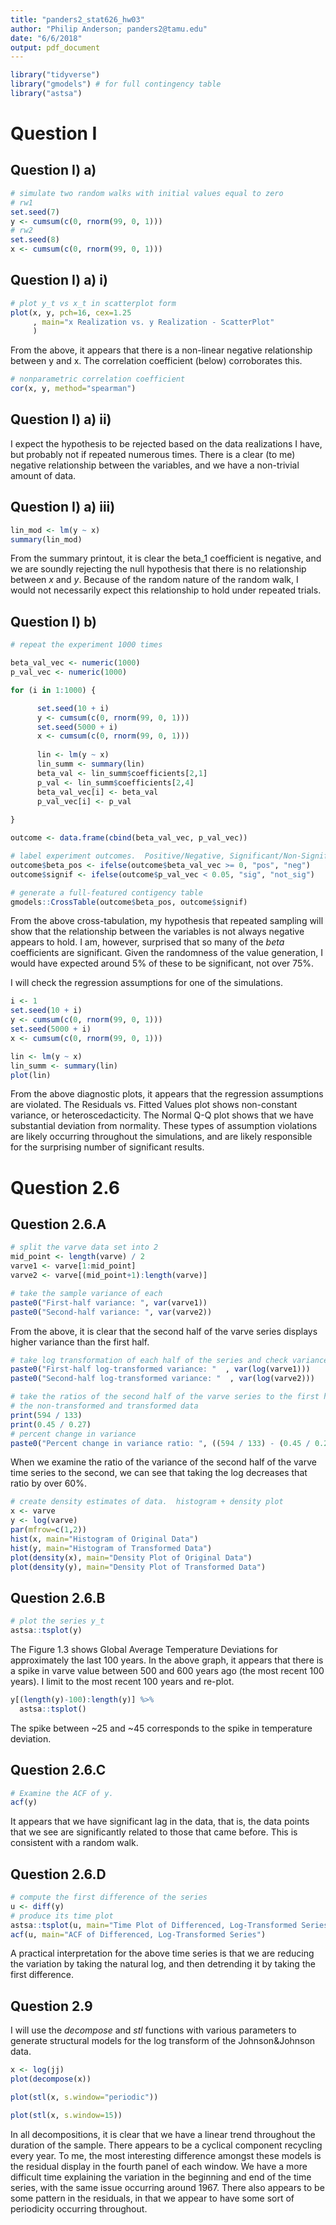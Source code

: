 ```yaml
---
title: "panders2_stat626_hw03"
author: "Philip Anderson; panders2@tamu.edu"
date: "6/6/2018"
output: pdf_document
---
```


```r
library("tidyverse")
library("gmodels") # for full contingency table
library("astsa")
```


# Question I
## Question I) a)

```r
# simulate two random walks with initial values equal to zero
# rw1
set.seed(7)
y <- cumsum(c(0, rnorm(99, 0, 1)))
# rw2
set.seed(8)
x <- cumsum(c(0, rnorm(99, 0, 1)))

```

## Question I) a) i)

```r
# plot y_t vs x_t in scatterplot form
plot(x, y, pch=16, cex=1.25
     , main="x Realization vs. y Realization - ScatterPlot"
     )

```

From the above, it appears that there is a non-linear negative relationship between y and x.  The correlation coefficient (below) corroborates this.

```r
# nonparametric correlation coefficient
cor(x, y, method="spearman")
```

## Question I) a) ii)

I expect the hypothesis to be rejected based on the data realizations I have, but probably not if repeated numerous times.  There is a clear (to me) negative relationship between the variables, and we have a non-trivial amount of data.

## Question I) a) iii)

```r
lin_mod <- lm(y ~ x)
summary(lin_mod)
```

From the summary printout, it is clear the beta_1 coefficient is negative, and we are soundly rejecting the null hypothesis that there is no relationship between _x_ and _y_.  Because of the random nature of the random walk, I would not necessarily expect this relationship to hold under repeated trials.

## Question I) b)

```r
# repeat the experiment 1000 times

beta_val_vec <- numeric(1000)
p_val_vec <- numeric(1000)

for (i in 1:1000) {

      set.seed(10 + i)
      y <- cumsum(c(0, rnorm(99, 0, 1)))
      set.seed(5000 + i)
      x <- cumsum(c(0, rnorm(99, 0, 1)))
      
      lin <- lm(y ~ x)
      lin_summ <- summary(lin)
      beta_val <- lin_summ$coefficients[2,1]
      p_val <- lin_summ$coefficients[2,4]
      beta_val_vec[i] <- beta_val
      p_val_vec[i] <- p_val
      
}

outcome <- data.frame(cbind(beta_val_vec, p_val_vec))
```


```r
# label experiment outcomes.  Positive/Negative, Significant/Non-Significant
outcome$beta_pos <- ifelse(outcome$beta_val_vec >= 0, "pos", "neg")
outcome$signif <- ifelse(outcome$p_val_vec < 0.05, "sig", "not_sig")
```

```r
# generate a full-featured contigency table
gmodels::CrossTable(outcome$beta_pos, outcome$signif)
```

From the above cross-tabulation, my hypothesis that repeated sampling will show that the relationship between the variables is not always negative appears to hold.  I am, however, surprised that so many of the _beta_ coefficients are significant.  Given the randomness of the value generation, I would have expected around 5% of these to be significant, not over 75%.

I will check the regression assumptions for one of the simulations.

```r
i <- 1
set.seed(10 + i)
y <- cumsum(c(0, rnorm(99, 0, 1)))
set.seed(5000 + i)
x <- cumsum(c(0, rnorm(99, 0, 1)))

lin <- lm(y ~ x)
lin_summ <- summary(lin)
plot(lin)
```

From the above diagnostic plots, it appears that the regression assumptions are violated.  The Residuals vs. Fitted Values plot shows non-constant variance, or heteroscedacticity.  The Normal Q-Q plot shows that we have substantial deviation from normality.  These types of assumption violations are likely occurring throughout the simulations, and are likely responsible for the surprising number of significant results.

# Question 2.6
## Question 2.6.A

```r
# split the varve data set into 2
mid_point <- length(varve) / 2
varve1 <- varve[1:mid_point]
varve2 <- varve[(mid_point+1):length(varve)]

# take the sample variance of each
paste0("First-half variance: ", var(varve1))
paste0("Second-half variance: ", var(varve2))

```

From the above, it is clear that the second half of the varve series displays higher variance than the first half.

```r
# take log transformation of each half of the series and check variance
paste0("First-half log-transformed variance: "  , var(log(varve1)))
paste0("Second-half log-transformed variance: "  , var(log(varve2)))

```

```r
# take the ratios of the second half of the varve series to the first half for 
# the non-transformed and transformed data
print(594 / 133)
print(0.45 / 0.27)
# percent change in variance
paste0("Percent change in variance ratio: ", ((594 / 133) - (0.45 / 0.27)) / (594 / 133))
```

When we examine the ratio of the variance of the second half of the varve time series to the second, we can see that taking the log decreases that ratio by over 60%.

```r
# create density estimates of data.  histogram + density plot
x <- varve
y <- log(varve)
par(mfrow=c(1,2))
hist(x, main="Histogram of Original Data")
hist(y, main="Histogram of Transformed Data")
plot(density(x), main="Density Plot of Original Data")
plot(density(y), main="Density Plot of Transformed Data")

```


## Question 2.6.B

```r
# plot the series y_t
astsa::tsplot(y)
```

The Figure 1.3 shows Global Average Temperature Deviations for approximately the last 100 years.  In the above graph, it appears that there is a spike in varve value between 500 and 600 years ago (the most recent 100 years).  I limit to the most recent 100 years and re-plot.

```r
y[(length(y)-100):length(y)] %>%
  astsa::tsplot()
```

The spike between ~25 and ~45 corresponds to the spike in temperature deviation.

## Question 2.6.C

```r
# Examine the ACF of y.
acf(y)
```

It appears that we have significant lag in the data, that is, the data points that we see are significantly related to those that came before.  This is consistent with a random walk. 


## Question 2.6.D

```r
# compute the first difference of the series
u <- diff(y)
# produce its time plot
astsa::tsplot(u, main="Time Plot of Differenced, Log-Transformed Series")
acf(u, main="ACF of Differenced, Log-Transformed Series")
```

A practical interpretation for the above time series is that we are reducing the variation by taking the natural log, and then detrending it by taking the first difference.

## Question 2.9
I will use the _decompose_ and _stl_ functions with various parameters to generate structural models for the log transform of the Johnson&Johnson data.

```r
x <- log(jj)
plot(decompose(x))
```

```r
plot(stl(x, s.window="periodic"))
```

```r
plot(stl(x, s.window=15))

```

In all decompositions, it is clear that we have a linear trend throughout the duration of the sample.  There appears to be a cyclical component recycling every year.  To me, the most interesting difference amongst these models is the residual display in the fourth panel of each window.  We have a more difficult time explaining the variation in the beginning and end of the time series, with the same issue occurring around 1967.  There also appears to be some pattern in the residuals, in that we appear to have some sort of periodicity occurring throughout.



